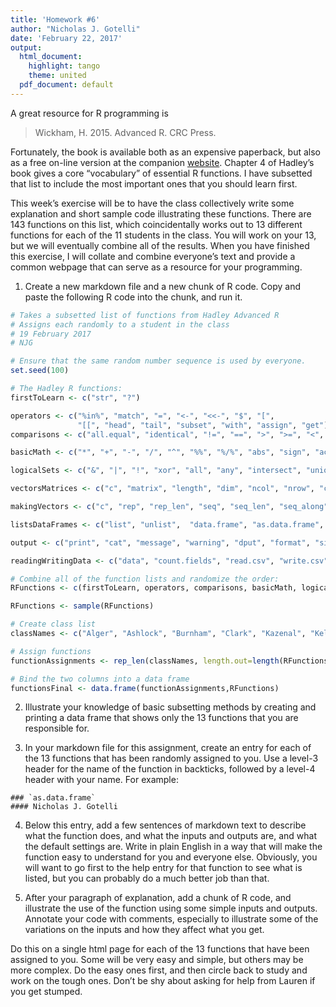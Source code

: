 ```yaml
---
title: 'Homework #6'
author: "Nicholas J. Gotelli"
date: 'February 22, 2017'
output:
  html_document:
    highlight: tango
    theme: united
  pdf_document: default
---
```


A great resource for R programming is 

> Wickham, H. 2015. Advanced R. CRC Press.

Fortunately, the book is available both as an expensive paperback, but also as a free on-line version at the companion [website](http://adv-r.had.co.nz/). Chapter 4 of Hadley's book gives a core "vocabulary" of essential R functions. I have subsetted that list to include the most important ones that you should learn first.

This week's exercise will be to have the class collectively write some explanation and short sample code illustrating these functions.  There are 143 functions on this list, which coincidentally works out to 13 different functions for each of the 11 students in the class. You will work on your 13, but we will eventually combine all of the results. When you have finished this exercise, I will collate and combine everyone's text and provide a common webpage that can serve as a resource for your programming.

1. Create a new markdown file and a new chunk of R code. Copy and paste the following R code into the chunk, and run it.

```r
# Takes a subsetted list of functions from Hadley Advanced R
# Assigns each randomly to a student in the class
# 19 February 2017
# NJG

# Ensure that the same random number sequence is used by everyone.
set.seed(100) 

# The Hadley R functions:
firstToLearn <- c("str", "?")

operators <- c("%in%", "match", "=", "<-", "<<-", "$", "[",
               "[[", "head", "tail", "subset", "with", "assign", "get")
comparisons <- c("all.equal", "identical", "!=", "==", ">", ">=", "<", "<=",  "is.na", "complete.cases",  "is.finite")

basicMath <- c("*", "+", "-", "/", "^", "%%", "%/%", "abs", "sign", "acos", "asin", "atan", "atan2", "sin", "cos", "tan", "ceiling", "floor", "round", "trunc", "signif", "exp", "log", "log10", "log2", "sqrt", "max", "min", "prod", "sum", "cummax", "cummin", "cumprod", "cumsum", "diff", "pmax", "pmin", "range", "mean", "median", "cor", "sd", "var", "rle")

logicalSets <- c("&", "|", "!", "xor", "all", "any", "intersect", "union", "setdiff", "setequal", "which")

vectorsMatrices <- c("c", "matrix", "length", "dim", "ncol", "nrow", "cbind", "rbind", "names", "colnames", "rownames", "t", "diag", "sweep", "as.matrix", "data.matrix")

makingVectors <- c("c", "rep", "rep_len", "seq", "seq_len", "seq_along", "rev", "sample", "choose", "factorial", "combn", "is.character", "is.numeric", "is.logical", "as.character", "as.numeric", "as.logical")

listsDataFrames <- c("list", "unlist",  "data.frame", "as.data.frame", "split", "expand.grid")

output <- c("print", "cat", "message", "warning", "dput", "format", "sink", "capture.output", "sprintf")

readingWritingData <- c("data", "count.fields", "read.csv", "write.csv", "read.delim", "write.delim", "read.fwf", "readLines", "writeLines", "readRDS", "saveRDS", "load", "save")

# Combine all of the function lists and randomize the order:
RFunctions <- c(firstToLearn, operators, comparisons, basicMath, logicalSets, vectorsMatrices, makingVectors, listsDataFrames, output, readingWritingData)

RFunctions <- sample(RFunctions)

# Create class list
classNames <- c("Alger", "Ashlock", "Burnham", "Clark", "Kazenal", "Keller", "Looi", "Makhukov", "Mickuki", "Nevins", "Southgate") 

# Assign functions
functionAssignments <- rep_len(classNames, length.out=length(RFunctions))

# Bind the two columns into a data frame
functionsFinal <- data.frame(functionAssignments,RFunctions)
```
2. Illustrate your knowledge of basic subsetting methods by creating and printing a data frame that shows only the 13 functions that you are responsible for.

3. In your markdown file for this assignment, create an entry for each of the 13 functions that has been randomly assigned to you. Use a level-3 header for the name of the function in backticks, followed by a level-4 header with your name. For example:

```
### `as.data.frame`
#### Nicholas J. Gotelli
```
4. Below this entry, add a few sentences of markdown text to describe what the function does, and what the inputs and outputs are, and what the default settings are. Write in plain English in a way that will make the function easy to understand for you and everyone else. Obviously, you will want to go first to the help entry for that function to see what is listed, but you can probably do a much better job than that.

5. After your paragraph of explanation, add a chunk of R code, and illustrate the use of the function using some simple inputs and outputs. Annotate your code with comments, especially to illustrate some of the variations on the inputs and how they affect what you get.

Do this on a single html page for each of the 13 functions that have been assigned to you. Some will be very easy and simple, but others may be more complex. Do the easy ones first, and then circle back to study and work on the tough ones. Don't be shy about asking for help from Lauren if you get stumped. 

